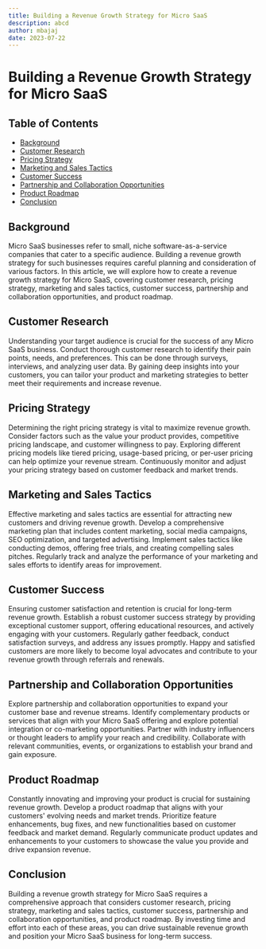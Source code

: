```yaml
---
title: Building a Revenue Growth Strategy for Micro SaaS
description: abcd
author: mbajaj
date: 2023-07-22
---
```


# Building a Revenue Growth Strategy for Micro SaaS

## Table of Contents

- [Background](#background)
- [Customer Research](#customer-research)
- [Pricing Strategy](#pricing-strategy)
- [Marketing and Sales Tactics](#marketing-and-sales-tactics)
- [Customer Success](#customer-success)
- [Partnership and Collaboration Opportunities](#partnership-and-collaboration-opportunities)
- [Product Roadmap](#product-roadmap)
- [Conclusion](#conclusion)

## Background <a name="background"></a>

Micro SaaS businesses refer to small, niche software-as-a-service companies that cater to a specific audience. Building a revenue growth strategy for such businesses requires careful planning and consideration of various factors. In this article, we will explore how to create a revenue growth strategy for Micro SaaS, covering customer research, pricing strategy, marketing and sales tactics, customer success, partnership and collaboration opportunities, and product roadmap.

## Customer Research <a name="customer-research"></a>

Understanding your target audience is crucial for the success of any Micro SaaS business. Conduct thorough customer research to identify their pain points, needs, and preferences. This can be done through surveys, interviews, and analyzing user data. By gaining deep insights into your customers, you can tailor your product and marketing strategies to better meet their requirements and increase revenue.

## Pricing Strategy <a name="pricing-strategy"></a>

Determining the right pricing strategy is vital to maximize revenue growth. Consider factors such as the value your product provides, competitive pricing landscape, and customer willingness to pay. Exploring different pricing models like tiered pricing, usage-based pricing, or per-user pricing can help optimize your revenue stream. Continuously monitor and adjust your pricing strategy based on customer feedback and market trends.

## Marketing and Sales Tactics <a name="marketing-and-sales-tactics"></a>

Effective marketing and sales tactics are essential for attracting new customers and driving revenue growth. Develop a comprehensive marketing plan that includes content marketing, social media campaigns, SEO optimization, and targeted advertising. Implement sales tactics like conducting demos, offering free trials, and creating compelling sales pitches. Regularly track and analyze the performance of your marketing and sales efforts to identify areas for improvement.

## Customer Success <a name="customer-success"></a>

Ensuring customer satisfaction and retention is crucial for long-term revenue growth. Establish a robust customer success strategy by providing exceptional customer support, offering educational resources, and actively engaging with your customers. Regularly gather feedback, conduct satisfaction surveys, and address any issues promptly. Happy and satisfied customers are more likely to become loyal advocates and contribute to your revenue growth through referrals and renewals.

## Partnership and Collaboration Opportunities <a name="partnership-and-collaboration-opportunities"></a>

Explore partnership and collaboration opportunities to expand your customer base and revenue streams. Identify complementary products or services that align with your Micro SaaS offering and explore potential integration or co-marketing opportunities. Partner with industry influencers or thought leaders to amplify your reach and credibility. Collaborate with relevant communities, events, or organizations to establish your brand and gain exposure.

## Product Roadmap <a name="product-roadmap"></a>

Constantly innovating and improving your product is crucial for sustaining revenue growth. Develop a product roadmap that aligns with your customers' evolving needs and market trends. Prioritize feature enhancements, bug fixes, and new functionalities based on customer feedback and market demand. Regularly communicate product updates and enhancements to your customers to showcase the value you provide and drive expansion revenue.

## Conclusion <a name="conclusion"></a>

Building a revenue growth strategy for Micro SaaS requires a comprehensive approach that considers customer research, pricing strategy, marketing and sales tactics, customer success, partnership and collaboration opportunities, and product roadmap. By investing time and effort into each of these areas, you can drive sustainable revenue growth and position your Micro SaaS business for long-term success.
